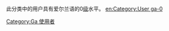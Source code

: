 此分类中的用户具有爱尔兰语的0[[Wikipedia:巴別#開始使用巴別語言模板|级]]水平。
[[Category:Ga_使用者|Category:Ga 使用者]]
[[en:Category:User_ga-0|en:Category:User ga-0]]